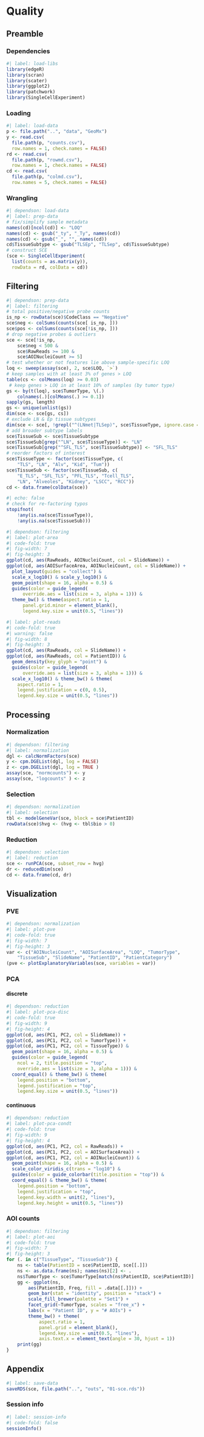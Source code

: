 # Quality

## Preamble

### Dependencies

```r
#| label: load-libs
library(edgeR)
library(scran)
library(scater)
library(ggplot2)
library(patchwork)
library(SingleCellExperiment)
```

### Loading

```r
#| label: load-data
p <- file.path("..", "data", "GeoMx")
y <- read.csv(
  file.path(p, "counts.csv"), 
  row.names = 1, check.names = FALSE)
rd <- read.csv(
  file.path(p, "rowmd.csv"), 
  row.names = 1, check.names = FALSE)
cd <- read.csv(
  file.path(p, "colmd.csv"), 
  row.names = 5, check.names = FALSE)
```

### Wrangling

```r
#| dependson: load-data
#| label: prep-data
# fix/simplify sample metadata
names(cd)[ncol(cd)] <- "LOQ"
names(cd) <- gsub("_ty", "_Ty", names(cd))
names(cd) <- gsub("_", "", names(cd))
cd$TissueSubtype <- gsub("TLSEp", "TLSep", cd$TissueSubtype)
# construct SCE
(sce <- SingleCellExperiment(
  list(counts = as.matrix(y)),
  rowData = rd, colData = cd))
```

## Filtering

```r
#| dependson: prep-data
#| label: filtering
# total positive/negative probe counts
is_np <- rowData(sce)$CodeClass == "Negative"
sce$neg <- colSums(counts(sce[ is_np, ]))
sce$pos <- colSums(counts(sce[!is_np, ]))
# drop negative probes & outliers
sce <- sce[!is_np,
    sce$neg < 500 &
    sce$RawReads >= 100 &
    sce$AOINucleiCount >= 5]
# test whether or not features lie above sample-specific LOQ
loq <- sweep(assay(sce), 2, sce$LOQ, `>`)
# keep samples with at least 3% of genes > LOQ
table(cs <- colMeans(loq) >= 0.03)
 # keep genes > LOQ in at least 10% of samples (by tumor type)
gs <- by(t(loq), sce$TumorType, \(.)
    colnames(.)[colMeans(.) >= 0.1])
sapply(gs, length)
gs <- unique(unlist(gs))
dim(sce <- sce[gs, cs])
# exclude LN & Ep tissue subtypes
dim(sce <- sce[, !grepl("^(LNmet|TLSep)", sce$TissueType, ignore.case = TRUE)])
# add broader subtype labels
sce$TissueSub <- sce$TissueSubtype
sce$TissueSub[grep("^LN", sce$TissueType)] <- "LN"
sce$TissueSub[grep("^SFL_TLS", sce$TissueSubtype)] <- "SFL_TLS"
# reorder factors of interest
sce$TissueType <- factor(sce$TissueType, c(
    "TLS", "LN", "Alv", "Kid", "Tum"))
sce$TissueSub <- factor(sce$TissueSub, c(
    "E_TLS", "SFL_TLS", "PFL_TLS", "Tcell_TLS", 
    "LN", "Alveoles", "Kidney", "LSCC", "RCC"))
cd <- data.frame(colData(sce))
```

```r
#| echo: false
# check for re-factoring typos
stopifnot(
    !any(is.na(sce$TissueType)),
    !any(is.na(sce$TissueSub)))
```

```r
#| dependson: filtering
#| label: plot-area
#| code-fold: true
#| fig-width: 7
#| fig-height: 3
ggplot(cd, aes(RawReads, AOINucleiCount, col = SlideName)) +
ggplot(cd, aes(AOISurfaceArea, AOINucleiCount, col = SlideName)) +
  plot_layout(guides = "collect") & 
  scale_x_log10() & scale_y_log10() &
  geom_point(shape = 16, alpha = 0.5) &
  guides(color = guide_legend(
      override.aes = list(size = 3, alpha = 1))) &
  theme_bw() & theme(aspect.ratio = 1, 
      panel.grid.minor = element_blank(),
      legend.key.size = unit(0.5, "lines")) 
```

```r
#| label: plot-reads
#| code-fold: true
#| warning: false
#| fig-width: 8
#| fig-height: 3
ggplot(cd, aes(RawReads, col = SlideName)) +
ggplot(cd, aes(RawReads, col = PatientID)) &
  geom_density(key_glyph = "point") & 
  guides(color = guide_legend(
      override.aes = list(size = 3, alpha = 1))) &
  scale_x_log10() & theme_bw() & theme(
    aspect.ratio = 1, 
    legend.justification = c(0, 0.5),
    legend.key.size = unit(0.5, "lines")) 
```

## Processing

### Normalization

```r
#| dependson: filtering
#| label: normalization
dgl <- calcNormFactors(sce)
y <- cpm.DGEList(dgl, log = FALSE)
z <- cpm.DGEList(dgl, log = TRUE )
assay(sce, "normcounts") <- y
assay(sce, "logcounts" ) <- z
```

### Selection

```r
#| dependson: normalization
#| label: selection
tbl <- modelGeneVar(sce, block = sce$PatientID)
rowData(sce)$hvg <- (hvg <- tbl$bio > 0)
```

### Reduction

```r
#| dependson: selection
#| label: reduction
sce <- runPCA(sce, subset_row = hvg)
dr <- reducedDim(sce)
cd <- data.frame(cd, dr)
```

## Visualization

### PVE

```r
#| dependson: normalization
#| label: plot-pve
#| code-fold: true
#| fig-width: 7
#| fig-height: 3
var <- c("AOINucleiCount", "AOISurfaceArea", "LOQ", "TumorType", 
    "TissueSub", "SlideName", "PatientID", "PatientCategory") 
(pve <- plotExplanatoryVariables(sce, variables = var))
```

### PCA

::: {.panel-tabset}

#### discrete

```r
#| dependson: reduction
#| label: plot-pca-disc
#| code-fold: true
#| fig-width: 9
#| fig-height: 4
ggplot(cd, aes(PC1, PC2, col = SlideName)) +
ggplot(cd, aes(PC1, PC2, col = TumorType)) +
ggplot(cd, aes(PC1, PC2, col = TissueType)) &
  geom_point(shape = 16, alpha = 0.5) &
  guides(color = guide_legend(
    ncol = 2, title.position = "top",
    override.aes = list(size = 3, alpha = 1))) &
  coord_equal() & theme_bw() & theme(
    legend.position = "bottom", 
    legend.justification = "top",
    legend.key.size = unit(0.5, "lines")) 
```

#### continuous

```r
#| dependson: reduction
#| label: plot-pca-condt
#| code-fold: true
#| fig-width: 9
#| fig-height: 4
ggplot(cd, aes(PC1, PC2, col = RawReads)) +
ggplot(cd, aes(PC1, PC2, col = AOISurfaceArea)) +
ggplot(cd, aes(PC1, PC2, col = AOINucleiCount)) &
  geom_point(shape = 16, alpha = 0.5) &
  scale_color_viridis_c(trans = "log10") &
  guides(color = guide_colorbar(title.position = "top")) &
  coord_equal() & theme_bw() & theme(
    legend.position = "bottom", 
    legend.justification = "top",
    legend.key.width = unit(2, "lines"),
    legend.key.height = unit(0.5, "lines"))
```

:::

### AOI counts

```r
#| dependson: filtering
#| label: plot-aoi
#| code-fold: true
#| fig-width: 7
#| fig-height: 3
for (. in c("TissueType", "TissueSub")) {
    ns <- table(PatientID = sce$PatientID, sce[[.]])
    ns <- as.data.frame(ns); names(ns)[2] <- .
    ns$TumorType <- sce$TumorType[match(ns$PatientID, sce$PatientID)]
    gg <- ggplot(ns, 
        aes(PatientID, Freq, fill = .data[[.]])) +
        geom_bar(stat = "identity", position = "stack") +
        scale_fill_brewer(palette = "Set1") +
        facet_grid(~TumorType, scales = "free_x") +
        labs(x = "Patient ID", y = "# AOIs") + 
        theme_bw() + theme(
            aspect.ratio = 1,
            panel.grid = element_blank(),
            legend.key.size = unit(0.5, "lines"),
            axis.text.x = element_text(angle = 30, hjust = 1))
    print(gg)
}
```

## Appendix

```r
#| label: save-data
saveRDS(sce, file.path("..", "outs", "01-sce.rds"))
```

::: {.callout-note icon=false, collapse=true}

### Session info

```r
#| label: session-info
#| code-fold: false
sessionInfo()
```

:::